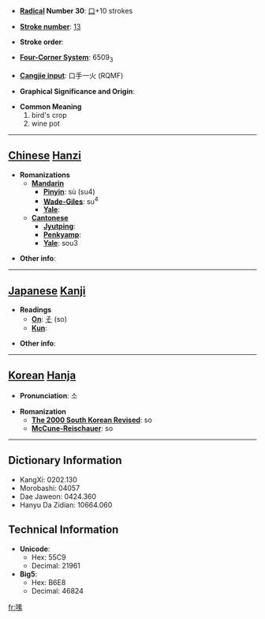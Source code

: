 * '''[[Wiktionary:Chinese radical index| Radical]] Number 30''': [[Wiktionary:Chinese radical index 口|口]]+10 strokes

* '''[[Wiktionary:Chinese total strokes index|Stroke number]]''': [[Wiktionary:Chinese total strokes index 13|13]]

* '''Stroke order''': 

* '''[[Wiktionary:Chinese four corner index|Four-Corner System]]''': 6509<sub>3</sub>

* '''[[Wiktionary:Chinese Cangjie index|Cangjie input]]''': 口手一火 (RQMF)

* '''Graphical Significance and Origin''': 

* '''Common Meaning'''
*#bird's crop
*# wine pot


----

== [[Chinese]] [[Hanzi]] ==

* '''Romanizations'''
** '''[[Mandarin]]'''
*** '''[[Pinyin]]''': sù (su4)
*** '''[[Wade-Giles]]''': su<sup>4</sup>
*** '''[[Yale]]''': 
** '''[[Cantonese]]'''
*** '''[[Jyutping]]''':
*** '''[[Penkyamp]]''': 
*** '''[[Yale]]''': sou3

* '''Other info''': 

----

== [[Japanese]] [[Kanji]] ==

* '''Readings'''
** '''[[On]]''': [[そ]] (so)
** '''[[Kun]]''': 

* '''Other info''':  

----

== [[Korean]] [[Hanja]] ==

* '''Pronunciation''': 소

* '''Romanization'''
** '''[[The 2000 South Korean Revised Romanization|The 2000 South Korean Revised]]''': so
** '''[[McCune-Reischauer]]''': so

----

== Dictionary Information ==

* KangXi: 0202.130
* Morobashi: 04057
* Dae Jaweon: 0424.360
* Hanyu Da Zidian: 10664.060

== Technical Information ==

* '''Unicode''':
** Hex: 55C9
** Decimal: 21961
* '''Big5''':
** Hex: B6E8
** Decimal: 46824

[[fr:嗉]]